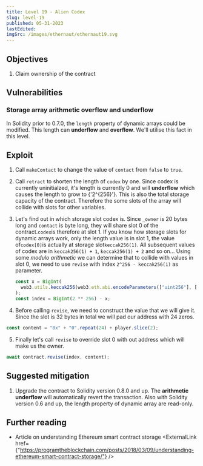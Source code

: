 ```yaml
---
title: Level 19 - Alien Codex
slug: level-19
published: 05-31-2023
lastEdited:
imgSrc: /images/ethernaut/ethernaut19.svg
---
```


## Objectives

1. Claim ownership of the contract

## Vulnerabilities

### Storage array arithmetic overflow and underflow

In Solidity prior to 0.7.0, the `length` property of dynamic arrays could be modified. This length can
**underflow** and **overflow**. We'll utilise this fact in this level.

## Exploit

1. Call `makeContact` to change the value of `contact` from `false` to `true`.

2. Call `retract` to shorten the length of `codex` by one. Since codex is currently uninitialzed, it's length
   is currently 0 and will **underflow** which causes the length to grow to <InlineMath>{'2^{256}'}</InlineMath>.
   This is also the total storage capacity of the contract. Therefore the some slots of the array will collide with
   slots for other variables.

3. Let's find out in which storage slot codex is. Since `_owner` is 20 bytes long and `contact` is byte long, they
   will share slot 0 of the contract.`codex`is therefore at slot 1. If you know how storage slots for dynamic arrays
   work, only the length value is in slot 1, the value of`codex[0]`is actually at storage slot`keccak256(1)`. All
   subsequent values of codex are in `keccak256(1) + 1`, `keccak256(1) + 2` and so on... Using some _modulo arithmetic_ we can
   determine that to collide with values in slot 0, we need to use `revise` with index `2^256 - keccak256(1)` as parameter.

   ```javascript
   const x = BigInt(
     web3.utils.keccak256(web3.eth.abi.encodeParameters(["uint256"], [1]))
   );
   const index = BigInt(2 ** 256) - x;
   ```

4. Before calling `revise`, we need to construct the value that we will give it. Since the slot is 32 bytes in total
   we will pad our address with 24 zeros.

```javascript
const content = "0x" + "0".repeat(24) + player.slice(2);
```

5. Finally let's call `revise` to override slot 0 with out address which will make us the owner.

```javascript
await contract.revise(index, content);
```

## Suggested mitigation

1. Upgrade the contract to Solidity version 0.8.0 and up. The **arithmetic underflow** will
   automatically revert the transaction. Also with Solidity version 0.6 and up, the length property
   of dynamic array are read-only.

## Further reading

- Article on understanding Ethereum smart contract storage <ExternalLink href={"https://programtheblockchain.com/posts/2018/03/09/understanding-ethereum-smart-contract-storage/"} />
